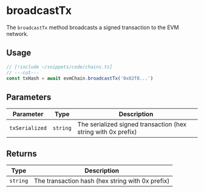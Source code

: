 # broadcastTx

The `broadcastTx` method broadcasts a signed transaction to the EVM network.

## Usage

```ts twoslash
// [!include ~/snippets/code/chains.ts]
// ---cut---
const txHash = await evmChain.broadcastTx('0x02f8...')
```

## Parameters

| Parameter      | Type     | Description                                                   |
| -------------- | -------- | ------------------------------------------------------------- |
| `txSerialized` | `string` | The serialized signed transaction (hex string with 0x prefix) |

## Returns

| Type     | Description                                      |
| -------- | ------------------------------------------------ |
| `string` | The transaction hash (hex string with 0x prefix) |
